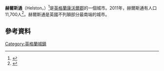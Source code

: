 {{Infobox UK place
|static_image=         [[File:Coinagehall_Street_Helston_-_geograph.org.uk_-_1300488.jpg|240px]]
|static_image_caption=         The Hal an Tow celebration
 |country= England
 |map_type=Cornwall
 |region= South West England
 |official_name=             Helston
 |cornish_name=      Hellys
 |latitude=          50.10
 |longitude=         -5.27
 | population = 11,700
 | population_ref =  ''(2011)''
 |civil_parish=      Helston
 |unitary_england=           [[Cornwall_Council|Cornwall]]
 |lieutenancy_england =    [[康沃爾|康沃爾]]
 |constituency_westminster= [[聖艾夫斯_(英國國會選區)|聖艾夫斯]]
 |post_town=        HELSTON
 |postcode_area=    TR
 |postcode_district= TR13
 |dial_code=        01326
 |os_grid_reference= SW664273
}}
'''赫爾斯通'''（Helston，{{lang-kw|Hellys}}）<ref>{{cite web|url=http://www.magakernow.org.uk/pdf/placename_masterlist.pdf|title=List of Place-names agreed by the MAGA Signage Panel|accessdate=2015-01-11|publisher=Cornish Language Partnership|date=May 2014|deadurl=yes|archiveurl=https://web.archive.org/web/20140729194902/http://www.magakernow.org.uk/pdf/placename_masterlist.pdf|archivedate=2014-07-29}}</ref>是[[英格蘭|英格蘭]][[康沃爾郡|康沃爾郡]]的一個城市。2011年，赫爾斯通有人口11,700人<ref>{{cite web|url= http://www.cornwall.gov.uk/council-and-democracy/data-and-research/data-by-topic/population/town-populations|title= 2011 population for Helston|accessdate= 6 February 2015|deadurl= yes|archiveurl= https://web.archive.org/web/20150205171836/http://www.cornwall.gov.uk/council-and-democracy/data-and-research/data-by-topic/population/town-populations|archivedate= 2015-02-05}}</ref>。赫爾斯通是英國不列顛部分最南端的城市。
==參考資料==
{{Reflist}}
[[Category:英格蘭城鎮|Category:英格蘭城鎮]]